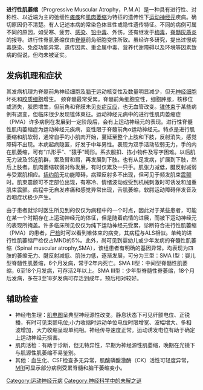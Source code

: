 {{unreferenced|time=2015-08-08T17:01:04+00:00}}
{{medical small}}
'''进行性肌萎缩'''（Progressive Muscular Atrophy，P.M.A）是一种具有进行性、对称性、以近端为主的弛缓性[[瘫痪|瘫痪]]和[[肌肉萎缩症|肌肉萎缩]]为特征的遗传性下[[运动神经元|运动神经元]]疾病。确切原因仍不清楚。有人记述本病的常染色体显性或隐性遗传特征。不同的病例可属不同的原因，如受寒、疲劳、[[感染|感染]]、[[鉛中毒|铅中毒]]、外伤，还有继发于[[梅毒|梅毒]]，[[脊髓灰質炎|脊髓灰质炎]]的报导。进行性脊肌萎缩仅由[[脊髓|脊髓]]前角细胞变性所致。虽经许多研究，提出过慢病毒感染、免疫功能异常、遗传因素、重金属中毒、营养代谢障碍以及环境等因素致病的假说，但均未被证实。

== 发病机理和症状 ==
其发病机理为脊髓前角神经细胞及[[腦幹|脑干]]运动核变性及数量明显减少，但无[[神經元|神经细胞]]坏死和[[神經膠質細胞|胶质细胞]]增生。 颈脊髓最常受累。脊髓前角细胞变性，细胞肿胀，核移位或消失，胶质增生，但前角和脊膜未见[[炎症反应|炎症反应]]，也无血管改变。[[錐體束|锥体束]]于某些病例有退变，但临床很少发现锥体束征。运动神经元病中的进行性肌肉萎缩症（PMA）许多病例在发展到一定阶段后，会有上运动神经元的表现。进行性脊髓性肌肉萎缩症为运动神经元疾病，变性限于脊髓前角α运动神经元。特点是进行肌萎缩和肌软弱，通常自手的小肌肉开始，蔓延至整个上肢和下肢，反射消失，感觉障碍不出现。本病起病隐匿，好发于中年男性。表现为双手活动软弱无力，手的内在肌萎缩，可有“爪形手”、“猿手”畸形。系衣服扣、拣小物件及写字困难。以后肌无力波及邻近肌群，累及臂和肩，再发展到下肢。也有从足发病，扩展到下肢，然后上肢者。肌肉萎缩软弱对称发展，有时仅累及一只手。肌张力减低，腱反射减弱与受累肌相应。[[括约肌|括约肌]]无功能障碍，病理反射多不出现，但可见于频发肌束[[顫抖|震颤]]时。肌束震颤可不定部位出现，有寒冷、情绪波动或受到机械刺激时可诱发和加重肌束震颤。病程中无自发疼痛和感觉异常出现，舌肌萎缩，软腭运动障碍伴发音及吞咽症状极少产生。

由于患者就诊时医生所见到的仅仅为病程中的一个时点，因此对于某些患者，可能在某一个时期存在上运动神经元的体征，但是随着病情的进展，而被下运动神经元的表现所掩盖。许多临床所见仅仅为纯下运动神经元受累，诊断符合进行性肌萎缩（PMA）的患者，[[驗屍|尸检]]时可以看到锥体束的病变，其病程与ALS相似。单纯的进行性肌萎缩尸检仅占MND的5%。此外，尚可见到婴幼儿或少年发病的脊髓性肌萎缩（Spinal muscular atrophy,SMA），该组患者有明确的基因异常。均表现为四肢的萎缩无力、腱反射减低、肌张力低，逐渐发展，可分为三型：SMA I型：婴儿型脊髓性肌萎缩，6个月发病，常于2年内死亡。SMA II型：中间型脊髓性肌萎缩，6至18个月发病，可存活2年以上。SMA III型：少年型脊髓性脊萎缩，18个月后发病，多在3至18岁发病可存活到成年，预后相对较好。

== 辅助检查 ==
*神经电生理：[[肌電圖|肌电图]]呈典型神经源性改变。静息状态下可见纤颤电位、正锐播，有时可见束颤电位;小力收缩时运动单位电位时限增宽、波幅增大、多相波增加，大力收缩呈现单纯相。神经传导速度正常。运动诱发电位有助于确定上运动神经元损害。
*肌肉活检：有助于诊断，但无特异性，早期为神经源性肌萎缩，晚期在光镜下与肌源性肌萎缩不易鉴别。
*其他：血生化、CSF检查多无异常，肌酸磷酸激酶（CK）活性可轻度异常，[[磁共振成像|MRI]]可显示部分病例受累脊髓和脑干萎缩变小。

[[Category:运动神经元病|Category:运动神经元病]]
[[Category:神经科学中的未解之谜|Category:神经科学中的未解之谜]]